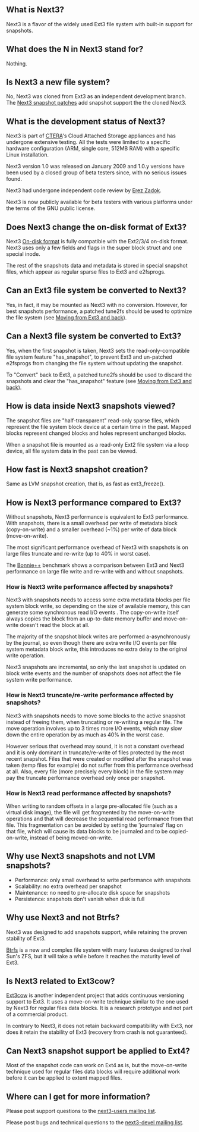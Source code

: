 == What is Next3? ==
Next3 is a flavor of the widely used Ext3 file system with built-in support for snapshots.

== What does the N in Next3 stand for? ==
Nothing.

== Is Next3 a new file system? ==
No, Next3 was cloned from Ext3 as an independent development branch.
The [[Next3 snapshot patches]] add snapshot support the the cloned Next3.

== What is the development status of Next3? ==
Next3 is part of [http://www.ctera.com/ CTERA]'s Cloud Attached Storage appliances and has undergone extensive testing.
All the tests were limited to a specific hardware configuration (ARM, single core, 512MB RAM) with a specific Linux installation.

Next3 version 1.0 was released on January 2009 and 1.0.y versions have been used by a closed group of beta testers since, with no serious issues found.

Next3 had undergone independent code review by [http://www.cs.sunysb.edu/~ezk Erez Zadok].

Next3 is now publicly available for beta testers with various platforms under the terms of the GNU public license.

== Does Next3 change the on-disk format of Ext3? ==
Next3 [[On-disk format]] is fully compatible with the Ext2/3/4 on-disk format.
Next3 uses only a few fields and flags in the super block struct and one special inode.

The rest of the snapshots data and metadata is stored in special snapshot files, which appear as regular sparse files to Ext3 and e2fsprogs.

== Can an Ext3 file system be converted to Next3? ==
Yes, in fact, it may be mounted as Next3 with no conversion.
However, for best snapshots performance, a patched tune2fs should be used to optimize the file system (see [[Moving from Ext3 and back]]).

== Can a Next3 file system be converted to Ext3? ==
Yes, when the first snapshot is taken, Next3 sets the read-only-compatible file system feature "has_snapshot", 
to prevent Ext3 and un-patched e2fsprogs from changing the file system without updating the snapshot.

To "Convert" back to Ext3, a patched tune2fs should be used to discard the snapshots and clear the "has_snapshot" feature (see [[Moving from Ext3 and back]]).

== How is data inside Next3 snapshots viewed? ==
The snapshot files are "half-transparent" read-only sparse files, which represent the file system block device at a certain time in the past. Mapped blocks represent changed blocks and holes represent unchanged blocks.

When a snapshot file is mounted as a read-only Ext2 file system via a loop device, all file system data in the past can be viewed.

== How fast is Next3 snapshot creation? ==
Same as LVM snapshot creation, that is, as fast as ext3_freeze().

== How is Next3 performance compared to Ext3? ==
Without snapshots, Next3 performance is equivalent to Ext3 performance. With snapshots, there is a small overhead per write of metadata block (copy-on-write) and a smaller overhead (~1%) per write of data block (move-on-write).

The most significant performance overhead of Next3 with snapshots is on large files truncate and re-write (up to 40% in worst case).

The [[Bonnie++]] benchmark shows a comparison between Ext3 and Next3 performance on large file write and re-write with and without snapshots.

=== How is Next3 write performance affected by snapshots? ===
Next3 with snapshots needs to access some extra metadata blocks per file system block write, so depending on the size of available memory, this can generate some synchronous read I/O events . The copy-on-write itself always copies the block from an up-to-date memory buffer and move-on-write doesn't read the block at all.

The majority of the snapshot block writes are performed a-asynchronously by the journal, so even though there are extra write I/O events per file system metadata block write, this introduces no extra delay to the original write operation.

Next3 snapshots are incremental, so only the last snapshot is updated on block write events and the number of snapshots does not affect the file system write performance.

=== How is Next3 truncate/re-write performance affected by snapshots? ===
Next3 with snapshots needs to move some blocks to the active snapshot instead of freeing them, when truncating or re-writing a regular file. The move operation involves up to 3 times more I/O events, which may slow down the entire operation by as much as 40% in the worst case.

However serious that overhead may sound, it is not a constant overhead and it is only dominant in truncate/re-write of files protected by the most recent snapshot. Files that were created or modified after the snapshot was taken (temp files for example) do not suffer from this performance overhead at all. Also, every file (more precisely every block) in the file system may pay the truncate performance overhead only once per snapshot.

=== How is Next3 read performance affected by snapshots? ===
When writing to random offsets in a large pre-allocated file (such as a virtual disk image), the file will get fragmented by the move-on-write operations and that will decrease the sequential read performance from that file. This fragmentation can be avoided by setting the 'journaled' flag on that file, which will cause its data blocks to be journaled and to be copied-on-write, instead of being moved-on-write.

== Why use Next3 snapshots and not LVM snapshots? ==
* Performance: only small overhead to write performance with snapshots
* Scalability: no extra overhead per snapshot
* Maintenance: no need to pre-allocate disk space for snapshots 
* Persistence: snapshots don't vanish when disk is full

== Why use Next3 and not Btrfs? ==
Next3 was designed to add snapshots support, while retaining the proven stability of Ext3.

[http://btrfs.wiki.kernel.org Btrfs] is a new and complex file system with many features designed to rival Sun's ZFS, but it will take a while before it reaches the maturity level of Ext3.

== Is Next3 related to Ext3cow? ==
[http://www.ext3cow.com Ext3cow] is another independent project that adds continuous versioning support to Ext3. It uses a move-on-write technique similar to the one used by Next3 for regular files data blocks. It is a research prototype and not part of a commercial product.

In contrary to Next3, it does not retain backward compatibility with Ext3, nor does it retain the stability of Ext3 (recovery from crash is not guaranteed).

== Can Next3 snapshot support be applied to Ext4? ==
Most of the snapshot code can work on Ext4 as is, but the move-on-write technique used for regular files data blocks will require additional work before it can be applied to extent mapped files.

== Where can I get for more information? ==
Please post support questions to the [https://lists.sourceforge.net/lists/listinfo/next3-users next3-users mailing list].

Please post bugs and technical questions to the [https://lists.sourceforge.net/lists/listinfo/next3-devel next3-devel mailing list].